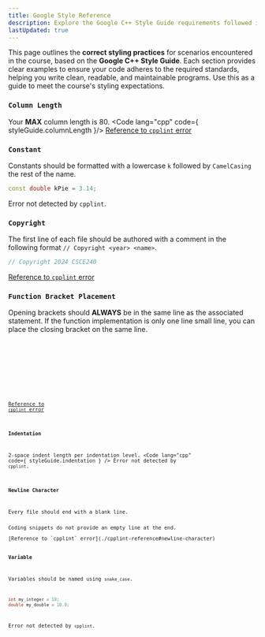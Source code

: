 ```yaml
---
title: Google Style Reference
description: Explore the Google C++ Style Guide requirements followed in CSCE240, including naming conventions, formatting rules, and best practices.
lastUpdated: true
---
```


This page outlines the **correct styling practices** for scenarios encountered in the course, 
based on the **Google C++ Style Guide**. Each section provides clear examples to ensure your 
code adheres to the required standards, helping you write clean, readable, and maintainable 
programs. Use this as a guide to meet the course's styling expectations.


### `Column Length` <Badge text="Detected" variant="success"  size="medium" aria-label="error detected"/>
Your **MAX** column length is 80.
<Code lang="cpp"  code={ styleGuide.columnLength }/>
[Reference to `cpplint` error](./cpplint-reference#column-length)

### `Constant` <Badge text="Not Detected" variant="danger"  size="medium" aria-label="error not detected"/>
Constants should be formatted with a lowercase `k` followed by `CamelCasing` the rest of the name.
```cpp
const double kPie = 3.14;
```
Error not detected by `cpplint`.

### `Copyright` <Badge text="Detected" variant="success"  size="medium" aria-label="error detected"/>
The first line of each file should be authored with a comment in the following format `// Copyright <year> <name>`.
```cpp
// Copyright 2024 CSCE240
```
[Reference to `cpplint` error](./cpplint-reference#copyright)

### `Function Bracket Placement` <Badge text="Detected" variant="success"  size="medium" aria-label="error detected"/>
Opening brackets should **ALWAYS** be in the same line as the associated statement. If the function implementation is only 
one line small line, you can place the closing bracket on the same line.

<Tabs>

<TabItem label="Single-Line" icon="seti:cpp">
    <Code lang="cpp" code={ styleGuide.funcBrackets1 } />
</TabItem>

<TabItem label="Multi-Line" icon="seti:cpp">
    <Code lang="cpp" code={ styleGuide.funcBrackets2 } />
</TabItem>

</Tabs>

[Reference to `cpplint` error](./cpplint-reference#function-bracket-placement)

### `Indentation` <Badge text="Not Detected" variant="danger"  size="medium" aria-label="error not detected"/>
2-space indent length per indentation level.
<Code lang="cpp" code={ styleGuide.indentation } />
Error not detected by `cpplint`.

### `Newline Character` <Badge text="Detected" variant="success"  size="medium" aria-label="error detected"/>
Every file should end with a blank line.
<Aside type="caution">Coding snippets do not provide an empty line at the end.</Aside>
[Reference to `cpplint` error](./cpplint-reference#newline-character)

### `Variable` <Badge text="Not Detected" variant="danger"  size="medium" aria-label="error not detected"/>
Variables should be named using `snake_case`.
```cpp
int my_integer = 10;
double my_double = 10.0;
```
Error not detected by `cpplint`.